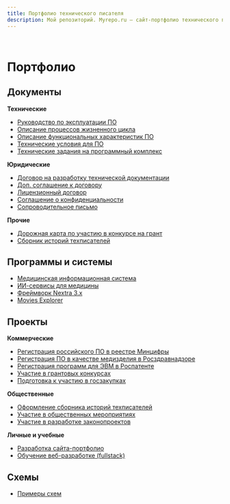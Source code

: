 ```yaml
---
title: Портфолио технического писателя
description: Мой репозиторий. Myrepo.ru – сайт-портфолио технического писателя
---
```


<br />

# Портфолио

## Документы

**Технические**

- [Руководство по эксплуатации ПО](/portfolio/docs/rukovodstvo-po-ekspluatatsii-po.mdx)
- [Описание процессов жизненного цикла](/portfolio/docs/opisaniye-protsessov-zhiznennogo-tsikla.mdx)
- [Описание функциональных характеристик ПО](/portfolio/docs/opisaniye-funktsionalnykh-kharakteristik.mdx)
- [Технические условия для ПО](/portfolio/docs/tekhnicheskiye-usloviya.mdx)
- [Технические задания на программный комплекс](/portfolio/docs/tekhnicheskiye-zadaniya-na-programmnyy-kompleks.mdx)

**Юридические**

- [Договор на разработку технической документации](https://drive.google.com/file/d/1mWDlv3rsMiPzGtQgjTyisWqu39tUjoz7/view?usp=share_link)
- [Доп. соглашение к договору](https://drive.google.com/file/d/1LtgEzN39jF89N_RTLl_A7JTaNZVOH1X-/view?usp=share_link)  
- [Лицензионный договор](/portfolio/docs/obrazets-litsenzionnogo-dogovora.mdx)
- [Соглашение о конфиденциальности](https://drive.google.com/file/d/1iD13v6h418dl907kpD50I7YqdQ_k42NR/view?usp=share_link)  
- [Сопроводительное письмо](https://drive.google.com/file/d/1Xwc9n2IOcIFJMQ8yq5l-ru4iUblv0BV2/view?usp=share_link)

**Прочие**

- [Дорожная карта по участию в конкурсе на грант](/portfolio/docs/dorozhnaya-karta-po-uchastiyu-v-konkurse.mdx)
- [Сборник историй техписателей](/portfolio/docs/sbornik-istoriy-tekhpisateley.mdx)

## Программы и системы

- [Медицинская информационная система](/portfolio/programs/razrabotka-meditsinskoy-infosistemy.mdx)
- [ИИ-сервисы для медицины](/portfolio/programs/razrabotka-ii-servisov.mdx)
- [Фреймворк Nextra 3.x](/portfolio/programs/nextra/about-nextra.mdx)
- [Movies Explorer](/portfolio/programs/movies-explorer)

## Проекты

**Коммерческие**

- [Регистрация российского ПО в реестре Минцифры](/portfolio/projects/registratsiya-po-v-reyestre-mintsifry.mdx)
- [Регистрация ПО в качестве медизделия в Росздравнадзоре](/portfolio/projects/registratsiya-po-v-roszdravnadzore.mdx)
- [Регистрация программ для ЭВМ в Роспатенте](/portfolio/projects/registratsiya-po-v-rospatente.mdx)
- [Участие в грантовых конкурсах](/portfolio/projects/uchastiye-v-grantovykh-konkursakh.mdx)
- [Подготовка к участию в госзакупках](/portfolio/projects/podgotovka-k-uchastiyu-v-goszakupkakh.mdx)

**Общественные**

- [Оформление сборника историй техписателей](/portfolio/docs/sbornik-istoriy-tekhpisateley.mdx)
- [Участие в общественных мероприятиях](/portfolio/projects/uchastiye-v-obshchestvennykh-meropriyatiyakh.mdx)
- [Участие в разработке законопроектов](/portfolio/projects/uchastiye-v-razrabotke-zakonoproyektov.mdx)

**Личные и учебные**

- [Разработка сайта-портфолио](/portfolio/projects/razrabotka-saita-portfolio-tekhpisatelya.mdx)
- [Обучение веб-разработке (fullstack)](/portfolio/projects/obucheniye-veb-razrabotke.mdx)

## Схемы

- [Примеры схем](/portfolio/diagrams.mdx)